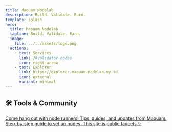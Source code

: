 ```yaml
---
title: Maouam Nodelab
description: Build. Validate. Earn.
template: splash
hero:
  title: Maouam Nodelab
  tagline: Build. Validate. Earn.
  image:
    file: ../../assets/logo.png
  actions:
    - text: Services
      link: /#validator-nodes
      icon: right-arrow
    - text: Explorer
      link: https://explorer.maouam.nodelab.my.id
      icon: external
      variant: minimal
---
```



<TopRightMenu />
<HeroLanding />
<ValidatorNodes />
<EcosystemParticipation />
<OurTeams />

<h2 id="tools">🛠️ Tools & Community</h2>

<CardGrid stagger>
  <Card title="Join Discord Community" icon="discord">
    <a href="https://discord.gg/q5a74BHcS5" target="_blank" rel="noopener noreferrer">
      Come hang out with node runners!
    </a>
  </Card>

  <Card title="My Blog" icon="add-document">
    <a href="https://blog.irhamnet.my.id" target="_blank" rel="noopener noreferrer">
      Tips, guides, and updates from Maouam.
    </a>
  </Card>

  <Card title="Services" icon="setting">
    <a href="/guides/docs" target="_blank" rel="noopener noreferrer">
      Step-by-step guide to set up nodes.
    </a>
  </Card>

  <Card title="Public Faucets" icon="open-book">
    <a href="https://lumera-faucet-maouam.nodelab.my.id/" target="_blank" rel="noopener noreferrer">
      This site is public faucets ✨
    </a>
  </Card>
</CardGrid>

<ContactUs />
<CopyRight />